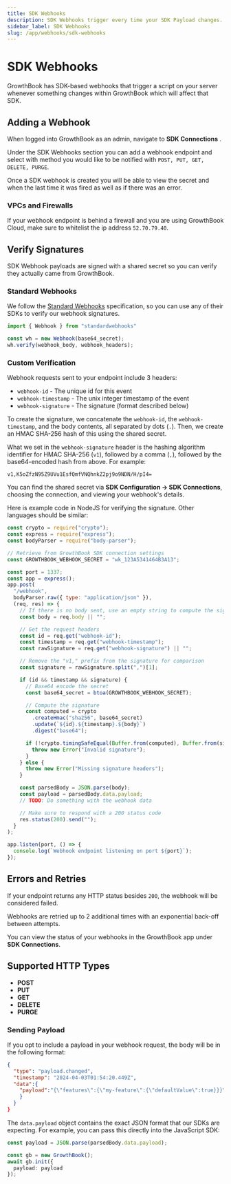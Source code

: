 ```yaml
---
title: SDK Webhooks
description: SDK Webhooks trigger every time your SDK Payload changes.
sidebar_label: SDK Webhooks
slug: /app/webhooks/sdk-webhooks
---
```


# SDK Webhooks

GrowthBook has SDK-based webhooks that trigger a script on your server whenever something changes within GrowthBook which will affect that SDK.

## Adding a Webhook

When logged into GrowthBook as an admin, navigate to **SDK Connections** .

Under the SDK Webhooks section you can add a webhook endpoint and select with method you would like to be notified with `POST, PUT, GET, DELETE, PURGE`.

Once a SDK webhook is created you will be able to view the secret and when the last time it was fired as well as if there was an error.

### VPCs and Firewalls

If your webhook endpoint is behind a firewall and you are using GrowthBook Cloud, make sure to whitelist the ip address `52.70.79.40`.

## Verify Signatures

SDK Webhook payloads are signed with a shared secret so you can verify they actually came from GrowthBook.

### Standard Webhooks

We follow the [Standard Webhooks](https://www.standardwebhooks.com/) specification, so you can use any of their SDKs to verify our webhook signatures.

```ts
import { Webhook } from "standardwebhooks"

const wh = new Webhook(base64_secret);
wh.verify(webhook_body, webhook_headers);
```

### Custom Verification

Webhook requests sent to your endpoint include 3 headers:

- `webhook-id` - The unique id for this event
- `webhook-timestamp` - The unix integer timestamp of the event
- `webhook-signature` - The signature (format described below)

To create the signature, we concatenate the `webhook-id`, the `webhook-timestamp`, and the body contents, all separated by dots (`.`). Then, we create an HMAC SHA-256 hash of this using the shared secret.

What we set in the `webhook-signature` header is the hashing algorithm identifier for HMAC SHA-256 (`v1`), followed by a comma (`,`), followed by the base64-encoded hash from above. For example:

```
v1,K5oZfzN95Z9UVu1EsfQmfVNQhnkZ2pj9o9NDN/H/pI4=
```

You can find the shared secret via **SDK Configuration → SDK Connections**, choosing the connection, and viewing your webhook's details.

Here is example code in NodeJS for verifying the signature. Other languages should be similar:

```js
const crypto = require("crypto");
const express = require("express");
const bodyParser = require("body-parser");

// Retrieve from GrowthBook SDK connection settings
const GROWTHBOOK_WEBHOOK_SECRET = "wk_123A5341464B3A13";

const port = 1337;
const app = express();
app.post(
  "/webhook",
  bodyParser.raw({ type: "application/json" }),
  (req, res) => {
    // If there is no body sent, use an empty string to compute the signature
    const body = req.body || "";

    // Get the request headers
    const id = req.get("webhook-id");
    const timestamp = req.get("webhook-timestamp");
    const rawSignature = req.get("webhook-signature") || "";

    // Remove the "v1," prefix from the signature for comparison
    const signature = rawSignature.split(",")[1];

    if (id && timestamp && signature) {
      // Base64 encode the secret
      const base64_secret = btoa(GROWTHBOOK_WEBHOOK_SECRET);

      // Compute the signature
      const computed = crypto
        .createHmac("sha256", base64_secret)
        .update(`${id}.${timestamp}.${body}`)
        .digest("base64");

      if (!crypto.timingSafeEqual(Buffer.from(computed), Buffer.from(signature))) {
        throw new Error("Invalid signature");
      }
    } else {
      throw new Error("Missing signature headers");
    }

    const parsedBody = JSON.parse(body);
    const payload = parsedBody.data.payload;
    // TODO: Do something with the webhook data

    // Make sure to respond with a 200 status code
    res.status(200).send("");
  }
);

app.listen(port, () => {
  console.log(`Webhook endpoint listening on port ${port}`);
});
```

## Errors and Retries

If your endpoint returns any HTTP status besides `200`, the webhook will be considered failed.

Webhooks are retried up to 2 additional times with an exponential back-off between attempts.

You can view the status of your webhooks in the GrowthBook app under **SDK Connections**.

## Supported HTTP Types

- **POST**
- **PUT**
- **GET**
- **DELETE**
- **PURGE**

### Sending Payload

If you opt to include a payload in your webhook request, the body will be in the following format:

```json
{
  "type": "payload.changed",
  "timestamp": "2024-04-03T01:54:20.449Z",
  "data":{
    "payload":"{\"features\":{\"my-feature\":{\"defaultValue\":true}}}"
    }
  }
}
```

The `data.payload` object contains the exact JSON format that our SDKs are expecting. For example, you can pass this directly into the JavaScript SDK:

```ts
const payload = JSON.parse(parsedBody.data.payload);

const gb = new GrowthBook();
await gb.init({
  payload: payload
});
```
